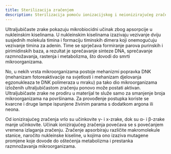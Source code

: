 ```yaml
---
title: Sterilizacija zračenjem
description: Sterilizacija pomoću ionizacijskog i neionizirajućeg zračenja
---
```



Ultraljubičaste zrake pokazuju mikrobiocidni učinak zbog apsorpcije u nukleinskim kiselinama. U nukleinskim kiselinama izazivaju vezivanje dviju susjednih molekula timina i formaciju timinskih dimera koji onemogućuju vezivanje timina za adenin. Time se sprječava formiranje parova purinskih i pirimidinskih baza, a rezultat je sprečavanje sinteze DNA, sprečavanje razmnožavanja, rastenja i metabolizma, što dovodi do smrti mikroorganizama. 

No, u nekih vrsta mikroorganizama postoje mehanizmi popravka DNK (mehanizam fotoreaktivacije na svjetlosti i mehanizam djelovanja egzonukleaza te DNK polimeraza u mraku) pa tako dio mikroorganizama izloženih ultraljubičastom zračenju ponovo može postati aktivan. Ultraljubičaste zrake ne prodiru u materijal te služe samo za smanjenje broja mikroorganizama na površinama. Za provođenje postupka koriste se kvarcne i druge lampe ispunjene živinim parama s dodatkom argona ili neona.

Od ionizirajućeg zračenja vrlo su učinkovite γ- i x-zrake, dok su α- i β-zrake manje učinkovite. Učinak ionizirajućeg zračenja povećava se s povećanjem vremena izlaganja zračenju. Zračenje apsorbiraju različite makromolekule stanice, naročito nukleinske kiseline, u kojima ono izaziva mutagene promjene koje dovode do oštećenja metabolizma i prestanka razmnožavanja mikroorganizama.